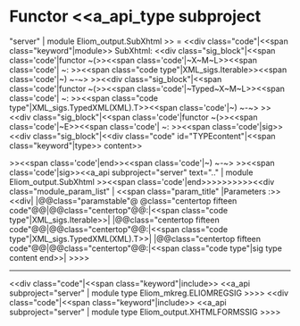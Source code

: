 =Functor <<a_api_type subproject="server" | module Eliom_output.SubXhtml >> =
<<div class="code"|<<span class="keyword"|module>> SubXhtml: <<div class="sig_block"|<<span class='code'|functor ~(>><<span class='code'|~X~M~L>><<span class='code'| ~: >><<span class="code type"|XML_sigs.Iterable>><<span class='code'|~) ~-~> >><<div class="sig_block"|<<span class='code'|functor ~(>><<span class='code'|~Typed~X~M~L>><<span class='code'| ~: >><<span class="code type"|XML_sigs.TypedXML(XML).T>><<span class='code'|~) ~-~> >><<div class="sig_block"|<<span class='code'|functor ~(>><<span class='code'|~E>><<span class='code'| ~: >><<span class='code'|sig>><<div class="sig_block"|<<div class="code" id="TYPEcontent"|<<span class="keyword"|type>> content>>

>><<span class='code'|end>><<span class='code'|~) ~-~> >><<span class='code'|sig>><<a_api subproject="server" text=".." | module Eliom_output.SubXhtml >><<span class='code'|end>>>>>>>>>><<div class="module_param_list" | <<span class="param_title" |Parameters :>><<div|
|@@class="paramstable"@ @class="centertop fifteen code"@@{{{XML}}}|@@class="centertop"@@:|<<span class="code type"|XML_sigs.Iterable>>|
|@@class="centertop fifteen code"@@{{{TypedXML}}}|@@class="centertop"@@:|<<span class="code type"|XML_sigs.TypedXML(XML).T>>|
|@@class="centertop fifteen code"@@{{{E}}}|@@class="centertop"@@:|<<span class="code type"|sig type content end>>|
>>>>

----
<<div class="code"|<<span class="keyword"|include>> <<a_api subproject="server" | module type Eliom_mkreg.ELIOMREGSIG >>>>
<<div class="code"|<<span class="keyword"|include>> <<a_api subproject="server" | module type Eliom_output.XHTMLFORMSSIG >>>>
